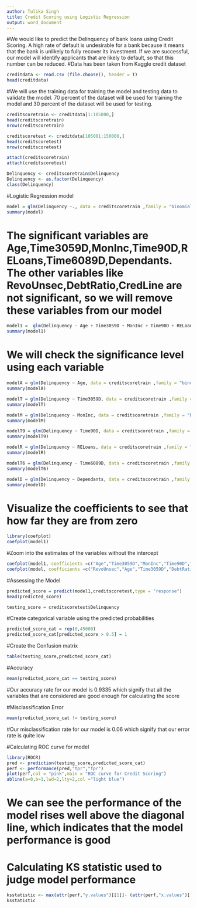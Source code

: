 ---
author: Tulika Singh
title: Credit Scoring using Logistic Regression
output: word_document
---




#We would like to predict the Delinquency of bank loans using Credit Scoring. A high rate of default is undesirable for a bank because it means that the bank is unlikely to fully recover its investment. If we are successful, our model will identify applicants that are likely to default, so that this number can be reduced.
#Data has been taken from Kaggle credit dataset

```{r}
creditdata <- read.csv (file.choose(), header = T)
head(creditdata)
```
#We will use the training data for training the model and testing data to validate the model. 70 percent of the dataset will be used for training the model and 30 percent of the dataset will be used for testing.

```{r}
creditscoretrain <- creditdata[1:105000,]
head(creditscoretrain)
nrow(creditscoretrain)

creditscoretest <- creditdata[105001:150000,]
head(creditscoretest)
nrow(creditscoretest) 
```

```{r}
attach(creditscoretrain)
attach(creditscoretest)

Delinquency <- creditscoretrain$Delinquency
Delinquency <- as.factor(Delinquency)
class(Delinquency)
```

#Logistic Regression model
```{r}
model = glm(Delinquency ~., data = creditscoretrain ,family = "binomial")
summary(model)
```

# The significant variables are Age,Time3059D,MonInc,Time90D,RELoans,Time6089D,Dependants. The other variables like RevoUnsec,DebtRatio,CredLine are not significant, so we will remove these variables from our model

```{r}
model1 =  glm(Delinquency ~ Age + Time3059D + MonInc + Time90D + RELoans + Time6089D + Dependants, data = creditscoretrain ,family = "binomial")
summary(model1)
```

# We will check the significance level using each variable

```{r}
modelA = glm(Delinquency ~ Age, data = creditscoretrain ,family = "binomial")
summary(modelA)

modelT = glm(Delinquency ~ Time3059D, data = creditscoretrain ,family = "binomial")
summary(modelT)

modelM = glm(Delinquency ~ MonInc, data = creditscoretrain ,family = "binomial")
summary(modelM)

modelT9 = glm(Delinquency ~ Time90D, data = creditscoretrain ,family = "binomial")
summary(modelT9)

modelR = glm(Delinquency ~ RELoans, data = creditscoretrain ,family = "binomial")
summary(modelR)

modelT6 = glm(Delinquency ~ Time6089D, data = creditscoretrain ,family = "binomial")
summary(modelT6)

modelD = glm(Delinquency ~ Dependants, data = creditscoretrain ,family = "binomial")
summary(modelD)
```

# Visualize the coefficients to see that how far they are from zero

```{r}
library(coefplot)
coefplot(model1)
```

#Zoom into the estimates of the variables without the intercept

```{r}
coefplot(model1, coefficients =c("Age","Time3059D","MonInc","Time90D","RELoans","Time6089D","Dependants"))
coefplot(model, coefficients =c("RevoUnsec","Age","Time3059D","DebtRatio", "MonInc","CredLine","Time90D","RELoans","Time6089D","Dependants"))
```

#Assessing the Model

```{r}
predicted_score = predict(model1,creditscoretest,type = "response")
head(predicted_score)

testing_score = creditscoretest$Delinquency
```

#Create categorical variable using the predicted probabilities

```{r}
predicted_score_cat = rep(0,45000)
predicted_score_cat[predicted_score > 0.5] = 1
```

#Create the Confusion matrix

```{r}
table(testing_score,predicted_score_cat)
```

#Accuracy

```{r}
mean(predicted_score_cat == testing_score)
```

#Our accuracy rate for our model is 0.9335 which signify that all the variables that are considered are good enough for calculating the score

#Misclassification Error

```{r}
mean(predicted_score_cat != testing_score)
```

#Our misclassification rate for our model is 0.06 which signify that our error rate is quite low

#Calculating ROC curve for model

```{r}
library(ROCR)
pred <- prediction(testing_score,predicted_score_cat)
perf <- performance(pred,"tpr","fpr")
plot(perf,col = "pink",main = "ROC curve for Credit Scoring")
abline(a=0,b=1,lwd=2,lty=2,col ="light blue")
```

# We can see the performance of the model rises well above the diagonal line, which indicates that the model performance is good

# Calculating KS statistic used to judge model performance

```{r}
ksstatistic <- max(attr(perf,"y.values")[[1]]- (attr(perf,"x.values")[[1]]))
ksstatistic
```